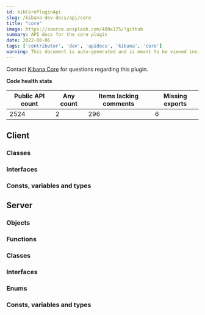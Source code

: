 ```yaml
---
id: kibCorePluginApi
slug: /kibana-dev-docs/api/core
title: "core"
image: https://source.unsplash.com/400x175/?github
summary: API docs for the core plugin
date: 2022-08-06
tags: ['contributor', 'dev', 'apidocs', 'kibana', 'core']
warning: This document is auto-generated and is meant to be viewed inside our experimental, new docs system. Reach out in #docs-engineering for more info.
---
```




Contact [Kibana Core](https://github.com/orgs/elastic/teams/kibana-core) for questions regarding this plugin.

**Code health stats**

| Public API count  | Any count | Items lacking comments | Missing exports |
|-------------------|-----------|------------------------|-----------------|
| 2524 | 2 | 296 | 6 |

## Client

### Classes
<DocDefinitionList data={coreObj.client.classes}/>

### Interfaces
<DocDefinitionList data={coreObj.client.interfaces}/>

### Consts, variables and types
<DocDefinitionList data={coreObj.client.misc}/>

## Server

### Objects
<DocDefinitionList data={coreObj.server.objects}/>

### Functions
<DocDefinitionList data={coreObj.server.functions}/>

### Classes
<DocDefinitionList data={coreObj.server.classes}/>

### Interfaces
<DocDefinitionList data={coreObj.server.interfaces}/>

### Enums
<DocDefinitionList data={coreObj.server.enums}/>

### Consts, variables and types
<DocDefinitionList data={coreObj.server.misc}/>

